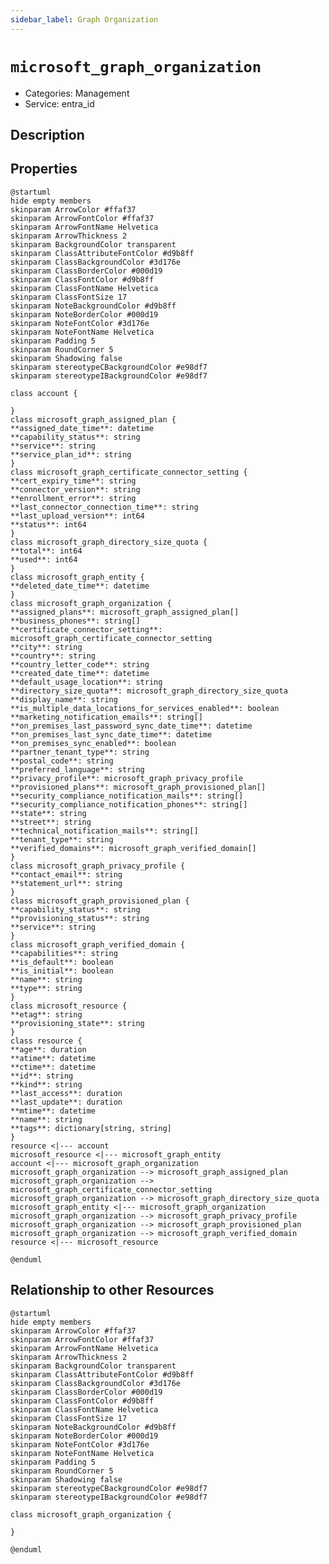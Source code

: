 ```yaml
---
sidebar_label: Graph Organization
---
```


# `microsoft_graph_organization`

- Categories: Management
- Service: entra_id


## Description


## Properties
<ZoomPanPinch>

```kroki imgType="plantuml" imgAlt="Diagram of Graph Organization data model"
@startuml
hide empty members
skinparam ArrowColor #ffaf37
skinparam ArrowFontColor #ffaf37
skinparam ArrowFontName Helvetica
skinparam ArrowThickness 2
skinparam BackgroundColor transparent
skinparam ClassAttributeFontColor #d9b8ff
skinparam ClassBackgroundColor #3d176e
skinparam ClassBorderColor #000d19
skinparam ClassFontColor #d9b8ff
skinparam ClassFontName Helvetica
skinparam ClassFontSize 17
skinparam NoteBackgroundColor #d9b8ff
skinparam NoteBorderColor #000d19
skinparam NoteFontColor #3d176e
skinparam NoteFontName Helvetica
skinparam Padding 5
skinparam RoundCorner 5
skinparam Shadowing false
skinparam stereotypeCBackgroundColor #e98df7
skinparam stereotypeIBackgroundColor #e98df7

class account {

}
class microsoft_graph_assigned_plan {
**assigned_date_time**: datetime
**capability_status**: string
**service**: string
**service_plan_id**: string
}
class microsoft_graph_certificate_connector_setting {
**cert_expiry_time**: string
**connector_version**: string
**enrollment_error**: string
**last_connector_connection_time**: string
**last_upload_version**: int64
**status**: int64
}
class microsoft_graph_directory_size_quota {
**total**: int64
**used**: int64
}
class microsoft_graph_entity {
**deleted_date_time**: datetime
}
class microsoft_graph_organization {
**assigned_plans**: microsoft_graph_assigned_plan[]
**business_phones**: string[]
**certificate_connector_setting**: microsoft_graph_certificate_connector_setting
**city**: string
**country**: string
**country_letter_code**: string
**created_date_time**: datetime
**default_usage_location**: string
**directory_size_quota**: microsoft_graph_directory_size_quota
**display_name**: string
**is_multiple_data_locations_for_services_enabled**: boolean
**marketing_notification_emails**: string[]
**on_premises_last_password_sync_date_time**: datetime
**on_premises_last_sync_date_time**: datetime
**on_premises_sync_enabled**: boolean
**partner_tenant_type**: string
**postal_code**: string
**preferred_language**: string
**privacy_profile**: microsoft_graph_privacy_profile
**provisioned_plans**: microsoft_graph_provisioned_plan[]
**security_compliance_notification_mails**: string[]
**security_compliance_notification_phones**: string[]
**state**: string
**street**: string
**technical_notification_mails**: string[]
**tenant_type**: string
**verified_domains**: microsoft_graph_verified_domain[]
}
class microsoft_graph_privacy_profile {
**contact_email**: string
**statement_url**: string
}
class microsoft_graph_provisioned_plan {
**capability_status**: string
**provisioning_status**: string
**service**: string
}
class microsoft_graph_verified_domain {
**capabilities**: string
**is_default**: boolean
**is_initial**: boolean
**name**: string
**type**: string
}
class microsoft_resource {
**etag**: string
**provisioning_state**: string
}
class resource {
**age**: duration
**atime**: datetime
**ctime**: datetime
**id**: string
**kind**: string
**last_access**: duration
**last_update**: duration
**mtime**: datetime
**name**: string
**tags**: dictionary[string, string]
}
resource <|--- account
microsoft_resource <|--- microsoft_graph_entity
account <|--- microsoft_graph_organization
microsoft_graph_organization --> microsoft_graph_assigned_plan
microsoft_graph_organization --> microsoft_graph_certificate_connector_setting
microsoft_graph_organization --> microsoft_graph_directory_size_quota
microsoft_graph_entity <|--- microsoft_graph_organization
microsoft_graph_organization --> microsoft_graph_privacy_profile
microsoft_graph_organization --> microsoft_graph_provisioned_plan
microsoft_graph_organization --> microsoft_graph_verified_domain
resource <|--- microsoft_resource

@enduml
```

</ZoomPanPinch>


## Relationship to other Resources
<ZoomPanPinch>

```kroki imgType="plantuml" imgAlt="Diagram of Graph Organization resource relationships"
@startuml
hide empty members
skinparam ArrowColor #ffaf37
skinparam ArrowFontColor #ffaf37
skinparam ArrowFontName Helvetica
skinparam ArrowThickness 2
skinparam BackgroundColor transparent
skinparam ClassAttributeFontColor #d9b8ff
skinparam ClassBackgroundColor #3d176e
skinparam ClassBorderColor #000d19
skinparam ClassFontColor #d9b8ff
skinparam ClassFontName Helvetica
skinparam ClassFontSize 17
skinparam NoteBackgroundColor #d9b8ff
skinparam NoteBorderColor #000d19
skinparam NoteFontColor #3d176e
skinparam NoteFontName Helvetica
skinparam Padding 5
skinparam RoundCorner 5
skinparam Shadowing false
skinparam stereotypeCBackgroundColor #e98df7
skinparam stereotypeIBackgroundColor #e98df7

class microsoft_graph_organization {

}

@enduml
```

</ZoomPanPinch>




